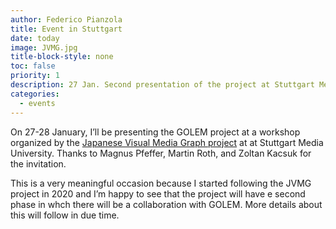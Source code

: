 ```yaml
---
author: Federico Pianzola
title: Event in Stuttgart
date: today
image: JVMG.jpg
title-block-style: none
toc: false
priority: 1
description: 27 Jan. Second presentation of the project at Stuttgart Media University
categories:
  - events
---
```


On 27-28 January, I'll be presenting the GOLEM project at a workshop organized by the [Japanese Visual Media Graph project](https://jvmg.iuk.hdm-stuttgart.de) at at Stuttgart Media University. Thanks to Magnus Pfeffer, Martin Roth, and Zoltan Kacsuk for the invitation.

This is a very meaningful occasion because I started following the JVMG project in 2020 and I'm happy to see that the project will have e second phase in whch there will be a collaboration with GOLEM. More details about this will follow in due time.